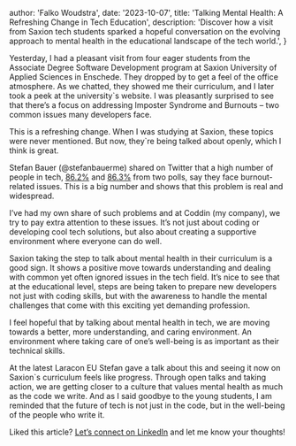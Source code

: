 
  author: 'Falko Woudstra',
  date: '2023-10-07',
  title: 'Talking Mental Health: A Refreshing Change in Tech Education',
  description:
    'Discover how a visit from Saxion tech students sparked a hopeful conversation on the evolving approach to mental health in the educational landscape of the tech world.',
}


Yesterday, I had a pleasant visit from four eager students from the Associate Degree Software Development program at Saxion University of Applied Sciences in Enschede. They dropped by to get a feel of the office atmosphere. As we chatted, they showed me their curriculum, and I later took a peek at the university`s website. I was pleasantly surprised to see that there’s a focus on addressing Imposter Syndrome and Burnouts – two common issues many developers face.

This is a refreshing change. When I was studying at Saxion, these topics were never mentioned. But now, they`re being talked about openly, which I think is great.

Stefan Bauer (@stefanbauerme) shared on Twitter that a high number of people in tech, [86.2%](https://twitter.com/stefanbauerme/status/1607266260370456578) and [86.3%](https://twitter.com/stefanbauerme/status/1510856628815470592) from two polls, say they face burnout-related issues. This is a big number and shows that this problem is real and widespread.

I’ve had my own share of such problems and at Coddin (my company), we try to pay extra attention to these issues. It’s not just about coding or developing cool tech solutions, but also about creating a supportive environment where everyone can do well.

Saxion taking the step to talk about mental health in their curriculum is a good sign. It shows a positive move towards understanding and dealing with common yet often ignored issues in the tech field. It’s nice to see that at the educational level, steps are being taken to prepare new developers not just with coding skills, but with the awareness to handle the mental challenges that come with this exciting yet demanding profession.

I feel hopeful that by talking about mental health in tech, we are moving towards a better, more understanding, and caring environment. An environment where taking care of one’s well-being is as important as their technical skills.

At the latest Laracon EU Stefan gave a talk about this and seeing it now on Saxion`s curriculum feels like progress. Through open talks and taking action, we are getting closer to a culture that values mental health as much as the code we write. And as I said goodbye to the young students, I am reminded that the future of tech is not just in the code, but in the well-being of the people who write it.

Liked this article? [Let’s connect on LinkedIn](https://www.linkedin.com/in/falkowoudstra/) and let me know your thoughts!
